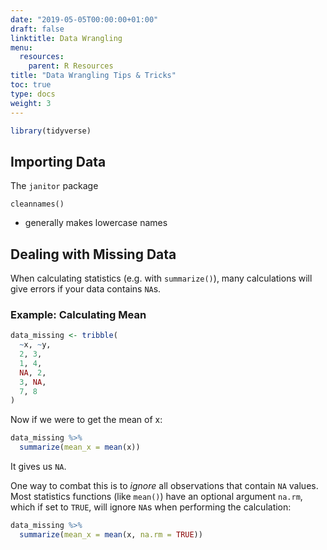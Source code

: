```yaml
---
date: "2019-05-05T00:00:00+01:00"
draft: false
linktitle: Data Wrangling
menu:
  resources:
    parent: R Resources
title: "Data Wrangling Tips & Tricks"
toc: true
type: docs
weight: 3
---
```


```r
library(tidyverse)
```

## Importing Data

The `janitor` package 

`cleannames()`

- generally makes lowercase names

## Dealing with Missing Data

When calculating statistics (e.g. with `summarize()`), many calculations will give errors if your data contains `NA`s. 

### Example: Calculating Mean

```r
data_missing <- tribble(
  ~x, ~y,
  2, 3,
  1, 4,
  NA, 2,
  3, NA,
  7, 8
)
```

Now if we were to get the mean of x: 
```r
data_missing %>% 
  summarize(mean_x = mean(x))
```

It gives us `NA`. 

One way to combat this is to *ignore* all observations that contain `NA` values. Most statistics functions (like `mean()`) have an optional argument `na.rm`, which if set to `TRUE`, will ignore `NA`s when performing the calculation:

```r
data_missing %>%
  summarize(mean_x = mean(x, na.rm = TRUE))
```